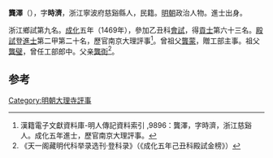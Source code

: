 '''龔澤'''（{{bd|1433年||？}}），字'''時濟'''，浙江寧波府慈谿縣人，民籍。[[明朝|明朝]]政治人物。進士出身。

浙江鄉試第九名。[[成化|成化]]五年（1469年），參加乙丑科[[會試|會試]]，得[[貢士|貢士]]第六十三名。[[殿試|殿試]]登[[進士|進士]]第二甲第二十名，歷官南京大理評事<ref>漢籍電子文獻資料庫-明人傳記資料索引 ,9896：龔澤，字時濟，浙江慈谿人。成化五年進士，歷官南京大理評事。</ref>。曾祖父[[龔蒙|龔蒙]]，贈工部主事。祖父[[龔璧|龔璧]]，曾任工部郎中。父亲[[龔衘|龔衘]]<ref>《天一阁藏明代科举录选刊·登科录》（《成化五年己丑科殿試金榜》）</ref>。

==参考==
{{reflist}}
{{明朝人物小作品}}
{{成化五年己丑科殿試金榜}}
[[Category:明朝大理寺評事|Category:明朝大理寺評事]]